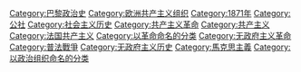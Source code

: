{{Commonscat}}
{{Catmain}}
[[Category:巴黎政治史|Category:巴黎政治史]]
[[Category:欧洲共产主义组织|Category:欧洲共产主义组织]]
[[Category:1871年|Category:1871年]]
[[Category:公社|Category:公社]]
[[Category:社会主义历史|Category:社会主义历史]]
[[Category:共产主义革命|Category:共产主义革命]]
[[Category:共产主义|Category:共产主义]]
[[Category:法国共产主义|Category:法国共产主义]]
[[Category:以革命命名的分类|Category:以革命命名的分类]]
[[Category:无政府主义革命|Category:无政府主义革命]]
[[Category:普法戰爭|Category:普法戰爭]]
[[Category:无政府主义历史|Category:无政府主义历史]]
[[Category:馬克思主義|Category:馬克思主義]]
[[Category:以政治组织命名的分类|Category:以政治组织命名的分类]]